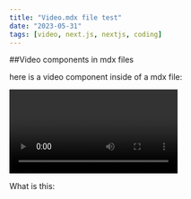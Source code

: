 ```yaml
---
title: "Video.mdx file test"
date: "2023-05-31"
tags: [video, next.js, nextjs, coding]
---
```


##Video components in mdx files

here is a video component inside of a mdx file:

<Video id="5O2Yw_ldRjA" />{" "}

What is this:

<CustomImage
  src="https://raw.githubusercontent.com/H3nry-T/Blogposts/main/images/ssg-benefits.PNG"
  alt="pikachu"
/>

